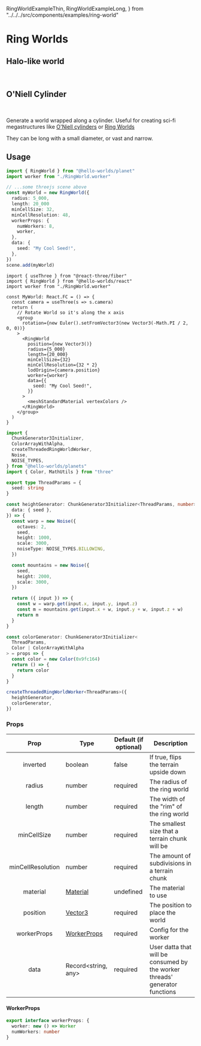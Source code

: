   RingWorldExampleThin,
  RingWorldExampleLong,
} from "../../../src/components/examples/ring-world"

# Ring Worlds

## Halo-like world

<RingWorldExampleThin />

<br />

## O'Niell Cylinder

<RingWorldExampleLong />

<br />

Generate a world wrapped along a cylinder. Useful for creating sci-fi
megastructures like [O'Niell
cylinders](https://en.wikipedia.org/wiki/O%27Neill_cylinder) or [Ring
Worlds](https://en.wikipedia.org/wiki/Ringworld)

They can be long with a small diameter, or vast and narrow.

## Usage

<Tabs>
<TabItem value="ts" label="Three.js">

```ts
import { RingWorld } from "@hello-worlds/planet"
import worker from "./RingWorld.worker"

// ...some threejs scene above
const myWorld = new RingWorld({
  radius: 5_000,
  length: 20_000
  minCellSize: 32,
  minCellResolution: 48,
  workerProps: {
    numWorkers: 8,
    worker,
  },
  data: {
    seed: "My Cool Seed!",
  },
})
scene.add(myWorld)
```

</TabItem>
<TabItem value="jsx" label="React">

```tsx
import { useThree } from "@react-three/fiber"
import { RingWorld } from "@hello-worlds/react"
import worker from "./RingWorld.worker"

const MyWorld: React.FC = () => {
  const camera = useThree(s => s.camera)
  return (
    // Rotate World so it's along the x axis
    <group
      rotation={new Euler().setFromVector3(new Vector3(-Math.PI / 2, 0, 0))}
    >
      <RingWorld
        position={new Vector3()}
        radius={5_000}
        length={20_000}
        minCellSize={32}
        minCellResolution={32 * 2}
        lodOrigin={camera.position}
        worker={worker}
        data={{
          seed: "My Cool Seed!",
        }}
      >
        <meshStandardMaterial vertexColors />
      </RingWorld>
    </group>
  )
}
```

</TabItem>
<TabItem value="worker" label="RingWorld.worker.ts">

```ts
import {
  ChunkGenerator3Initializer,
  ColorArrayWithAlpha,
  createThreadedRingWorldWorker,
  Noise,
  NOISE_TYPES,
} from "@hello-worlds/planets"
import { Color, MathUtils } from "three"

export type ThreadParams = {
  seed: string
}

const heightGenerator: ChunkGenerator3Initializer<ThreadParams, number> = ({
  data: { seed },
}) => {
  const warp = new Noise({
    octaves: 2,
    seed,
    height: 1000,
    scale: 3000,
    noiseType: NOISE_TYPES.BILLOWING,
  })

  const mountains = new Noise({
    seed,
    height: 2000,
    scale: 3000,
  })

  return ({ input }) => {
    const w = warp.get(input.x, input.y, input.z)
    const m = mountains.get(input.x + w, input.y + w, input.z + w)
    return m
  }
}

const colorGenerator: ChunkGenerator3Initializer<
  ThreadParams,
  Color | ColorArrayWithAlpha
> = props => {
  const color = new Color(0x9fc164)
  return () => {
    return color
  }
}

createThreadedRingWorldWorker<ThreadParams>({
  heightGenerator,
  colorGenerator,
})
```

</TabItem>
</Tabs>

### Props

|       Prop        | Type                                                            | Default (if optional) | Description                                                                 |
| :---------------: | --------------------------------------------------------------- | --------------------- | --------------------------------------------------------------------------- |
|     inverted      | boolean                                                         | false                 | If true, flips the terrain upside down                                      |
|      radius       | number                                                          | required              | The radius of the ring world                                                |
|      length       | number                                                          | required              | The width of the "rim" of the ring world                                    |
|    minCellSize    | number                                                          | required              | The smallest size that a terrain chunk will be                              |
| minCellResolution | number                                                          | required              | The amount of subdivisions in a terrain chunk                               |
|     material      | [Material](https://threejs.org/docs/#api/en/materials/Material) | undefined             | The material to use                                                         |
|     position      | [Vector3](https://threejs.org/docs/?q=vect#api/en/math/Vector3) | required              | The position to place the world                                             |
|    workerProps    | [WorkerProps](#workerprops)                                     | required              | Config for the worker                                                       |
|       data        | Record<string, any>                                             | required              | User datta that will be consumed by the worker threads' generator functions |

#### WorkerProps

```typescript
export interface workerProps: {
  worker: new () => Worker
  numWorkers: number
}
```
